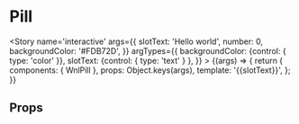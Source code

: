 
<Meta title='atoms/Pill' component={WnlPill} />

# Pill

<Story name='interactive'
    args={{
        slotText: 'Hello world',
        number: 0,
        backgroundColor: '#FDB72D',
    }}
    argTypes={{
        backgroundColor: {control: { type: 'color' }},
        slotText: {control: { type: 'text' } },
    }}
    >
    {(args) => {
        return {
            components: { WnlPill },
            props: Object.keys(args),
            template: '<wnl-pill :background-color="backgroundColor" :number="number" >{{slotText}}</wnl-pill>',
        };
    }}
</Story>

## Props

<Props of={WnlPill} />
